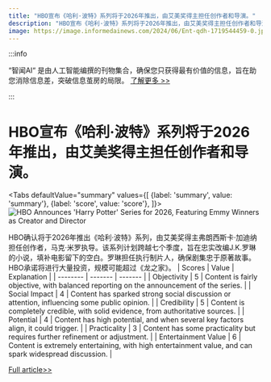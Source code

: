 ```yaml
---
title: "HBO宣布《哈利·波特》系列将于2026年推出，由艾美奖得主担任创作者和导演。"
description: "HBO宣布《哈利·波特》系列将于2026年推出，由艾美奖得主担任创作者和导演。"
image: https://image.informedainews.com/2024/06/Ent-qdh-1719544459-0.jpg
---
```



:::info

“智闻AI“ 是由人工智能编撰的刊物集合，确保您只获得最有价值的信息，旨在助您消除信息差，突破信息茧房的局限。  [了解更多 >>](/)

:::

# HBO宣布《哈利·波特》系列将于2026年推出，由艾美奖得主担任创作者和导演。


<Tabs
	defaultValue="summary"
	values={[
	{label: 'summary', value: 'summary'},
	{label: 'score', value: 'score'},
]}>
<TabItem value="summary">
<img
  src="https://image.informedainews.com/2024/06/Ent-qdh-1719544459-0.jpg"
  alt="HBO Announces 'Harry Potter' Series for 2026, Featuring Emmy Winners as Creator and Director"
/>



HBO确认将于2026年推出《哈利·波特》系列，由艾美奖得主弗朗西斯卡·加迪纳担任创作者，马克·米罗执导。该系列计划跨越七个季度，旨在忠实改编J.K.罗琳的小说，填补电影留下的空白。罗琳担任执行制片人，确保剧集忠于原著故事。HBO承诺将进行大量投资，规模可能超过《龙之家》。
</TabItem>
<TabItem value="score">
	| Scores     | Value   | Explanation |
	| -------- | ------- | ------- |
	| Objectivity  | 5    | Content is fairly objective, with balanced reporting on the announcement of the series.    |
	| Social Impact | 4     | Content has sparked strong social discussion or attention, influencing some public opinion.    |
	| Credibility    | 5    | Content is completely credible, with solid evidence, from authoritative sources.    |
	| Potential    | 4    | Content has high potential, and when several key factors align, it could trigger.    |
	| Practicality    | 3    | Content has some practicality but requires further refinement or adjustment.    |
	| Entertainment Value    | 6    | Content is extremely entertaining, with high entertainment value, and can spark widespread discussion.    |
</TabItem>
</Tabs>

[Full article>>](https://www.cnbeta.com.tw/articles/movie/1436276.htm)
